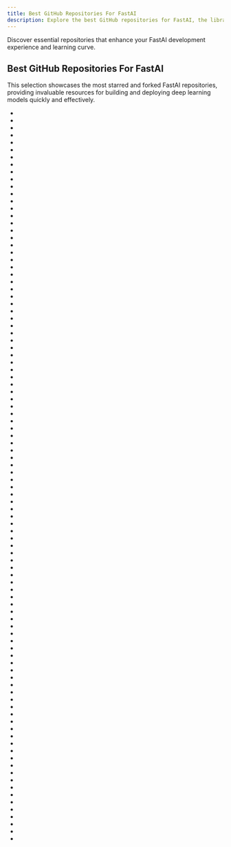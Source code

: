 ```yaml
---
title: Best GitHub Repositories For FastAI
description: Explore the best GitHub repositories for FastAI, the library that simplifies training neural networks.
---
```

Discover essential repositories that enhance your FastAI development experience and learning curve.

## Best GitHub Repositories For FastAI

This selection showcases the most starred and forked FastAI repositories, providing invaluable resources for building and deploying deep learning models quickly and effectively.

- <Badge owner="fastai" repoName="fastai" stars="https://img.shields.io/github/stars/fastai/fastai?style=flat&logoSize=auto" forks="https://img.shields.io/github/forks/fastai/fastai?style=flat&logoSize=auto"/>
- <Badge owner="fastai" repoName="fastbook" stars="https://img.shields.io/github/stars/fastai/fastbook?style=flat&logoSize=auto" forks="https://img.shields.io/github/forks/fastai/fastbook?style=flat&logoSize=auto"/>
- <Badge owner="timeseriesAI" repoName="tsai" stars="https://img.shields.io/github/stars/timeseriesAI/tsai?style=flat&logoSize=auto" forks="https://img.shields.io/github/forks/timeseriesAI/tsai?style=flat&logoSize=auto"/>
- <Badge owner="fastai" repoName="nbdev" stars="https://img.shields.io/github/stars/fastai/nbdev?style=flat&logoSize=auto" forks="https://img.shields.io/github/forks/fastai/nbdev?style=flat&logoSize=auto"/>
- <Badge owner="fastai" repoName="course-v3" stars="https://img.shields.io/github/stars/fastai/course-v3?style=flat&logoSize=auto" forks="https://img.shields.io/github/forks/fastai/course-v3?style=flat&logoSize=auto"/>
- <Badge owner="fastai" repoName="fastpages" stars="https://img.shields.io/github/stars/fastai/fastpages?style=flat&logoSize=auto" forks="https://img.shields.io/github/forks/fastai/fastpages?style=flat&logoSize=auto"/>
- <Badge owner="fastai" repoName="course22" stars="https://img.shields.io/github/stars/fastai/course22?style=flat&logoSize=auto" forks="https://img.shields.io/github/forks/fastai/course22?style=flat&logoSize=auto"/>
- <Badge owner="cs-lazy-tools" repoName="ChatGPT-On-CS" stars="https://img.shields.io/github/stars/cs-lazy-tools/ChatGPT-On-CS?style=flat&logoSize=auto" forks="https://img.shields.io/github/forks/cs-lazy-tools/ChatGPT-On-CS?style=flat&logoSize=auto"/>
- <Badge owner="labmlai" repoName="labml" stars="https://img.shields.io/github/stars/labmlai/labml?style=flat&logoSize=auto" forks="https://img.shields.io/github/forks/labmlai/labml?style=flat&logoSize=auto"/>
- <Badge owner="utterworks" repoName="fast-bert" stars="https://img.shields.io/github/stars/utterworks/fast-bert?style=flat&logoSize=auto" forks="https://img.shields.io/github/forks/utterworks/fast-bert?style=flat&logoSize=auto"/>
- <Badge owner="github" repoName="covid19-dashboard" stars="https://img.shields.io/github/stars/github/covid19-dashboard?style=flat&logoSize=auto" forks="https://img.shields.io/github/forks/github/covid19-dashboard?style=flat&logoSize=auto"/>
- <Badge owner="reshamas" repoName="fastai_deeplearn_part1" stars="https://img.shields.io/github/stars/reshamas/fastai_deeplearn_part1?style=flat&logoSize=auto" forks="https://img.shields.io/github/forks/reshamas/fastai_deeplearn_part1?style=flat&logoSize=auto"/>
- <Badge owner="fastai" repoName="fastcore" stars="https://img.shields.io/github/stars/fastai/fastcore?style=flat&logoSize=auto" forks="https://img.shields.io/github/forks/fastai/fastcore?style=flat&logoSize=auto"/>
- <Badge owner="airctic" repoName="icevision" stars="https://img.shields.io/github/stars/airctic/icevision?style=flat&logoSize=auto" forks="https://img.shields.io/github/forks/airctic/icevision?style=flat&logoSize=auto"/>
- <Badge owner="parrt" repoName="tensor-sensor" stars="https://img.shields.io/github/stars/parrt/tensor-sensor?style=flat&logoSize=auto" forks="https://img.shields.io/github/forks/parrt/tensor-sensor?style=flat&logoSize=auto"/>
- <Badge owner="iceychris" repoName="LibreASR" stars="https://img.shields.io/github/stars/iceychris/LibreASR?style=flat&logoSize=auto" forks="https://img.shields.io/github/forks/iceychris/LibreASR?style=flat&logoSize=auto"/>
- <Badge owner="fastai" repoName="fastai2" stars="https://img.shields.io/github/stars/fastai/fastai2?style=flat&logoSize=auto" forks="https://img.shields.io/github/forks/fastai/fastai2?style=flat&logoSize=auto"/>
- <Badge owner="fastai" repoName="fastai_dev" stars="https://img.shields.io/github/stars/fastai/fastai_dev?style=flat&logoSize=auto" forks="https://img.shields.io/github/forks/fastai/fastai_dev?style=flat&logoSize=auto"/>
- <Badge owner="FluxML" repoName="FastAI.jl" stars="https://img.shields.io/github/stars/FluxML/FastAI.jl?style=flat&logoSize=auto" forks="https://img.shields.io/github/forks/FluxML/FastAI.jl?style=flat&logoSize=auto"/>
- <Badge owner="hamelsmu" repoName="code_search" stars="https://img.shields.io/github/stars/hamelsmu/code_search?style=flat&logoSize=auto" forks="https://img.shields.io/github/forks/hamelsmu/code_search?style=flat&logoSize=auto"/>
- <Badge owner="fastai" repoName="swiftai" stars="https://img.shields.io/github/stars/fastai/swiftai?style=flat&logoSize=auto" forks="https://img.shields.io/github/forks/fastai/swiftai?style=flat&logoSize=auto"/>
- <Badge owner="cccntu" repoName="minLoRA" stars="https://img.shields.io/github/stars/cccntu/minLoRA?style=flat&logoSize=auto" forks="https://img.shields.io/github/forks/cccntu/minLoRA?style=flat&logoSize=auto"/>
- <Badge owner="apachecn" repoName="fastai-ml-dl-notes-zh" stars="https://img.shields.io/github/stars/apachecn/fastai-ml-dl-notes-zh?style=flat&logoSize=auto" forks="https://img.shields.io/github/forks/apachecn/fastai-ml-dl-notes-zh?style=flat&logoSize=auto"/>
- <Badge owner="richarddwang" repoName="electra_pytorch" stars="https://img.shields.io/github/stars/richarddwang/electra_pytorch?style=flat&logoSize=auto" forks="https://img.shields.io/github/forks/richarddwang/electra_pytorch?style=flat&logoSize=auto"/>
- <Badge owner="KeremTurgutlu" repoName="self_supervised" stars="https://img.shields.io/github/stars/KeremTurgutlu/self_supervised?style=flat&logoSize=auto" forks="https://img.shields.io/github/forks/KeremTurgutlu/self_supervised?style=flat&logoSize=auto"/>
- <Badge owner="imskr" repoName="Plant_Disease_Detection" stars="https://img.shields.io/github/stars/imskr/Plant_Disease_Detection?style=flat&logoSize=auto" forks="https://img.shields.io/github/forks/imskr/Plant_Disease_Detection?style=flat&logoSize=auto"/>
- <Badge owner="ohmeow" repoName="blurr" stars="https://img.shields.io/github/stars/ohmeow/blurr?style=flat&logoSize=auto" forks="https://img.shields.io/github/forks/ohmeow/blurr?style=flat&logoSize=auto"/>
- <Badge owner="fastai" repoName="timmdocs" stars="https://img.shields.io/github/stars/fastai/timmdocs?style=flat&logoSize=auto" forks="https://img.shields.io/github/forks/fastai/timmdocs?style=flat&logoSize=auto"/>
- <Badge owner="n-waves" repoName="multifit" stars="https://img.shields.io/github/stars/n-waves/multifit?style=flat&logoSize=auto" forks="https://img.shields.io/github/forks/n-waves/multifit?style=flat&logoSize=auto"/>
- <Badge owner="outcastofmusic" repoName="quick-nlp" stars="https://img.shields.io/github/stars/outcastofmusic/quick-nlp?style=flat&logoSize=auto" forks="https://img.shields.io/github/forks/outcastofmusic/quick-nlp?style=flat&logoSize=auto"/>
- <Badge owner="gabrielilharco" repoName="snap-n-eat" stars="https://img.shields.io/github/stars/gabrielilharco/snap-n-eat?style=flat&logoSize=auto" forks="https://img.shields.io/github/forks/gabrielilharco/snap-n-eat?style=flat&logoSize=auto"/>
- <Badge owner="practicingman" repoName="chinese_ulmfit" stars="https://img.shields.io/github/stars/practicingman/chinese_ulmfit?style=flat&logoSize=auto" forks="https://img.shields.io/github/forks/practicingman/chinese_ulmfit?style=flat&logoSize=auto"/>
- <Badge owner="asvcode" repoName="Vision_UI" stars="https://img.shields.io/github/stars/asvcode/Vision_UI?style=flat&logoSize=auto" forks="https://img.shields.io/github/forks/asvcode/Vision_UI?style=flat&logoSize=auto"/>
- <Badge owner="nathanhubens" repoName="fasterai" stars="https://img.shields.io/github/stars/nathanhubens/fasterai?style=flat&logoSize=auto" forks="https://img.shields.io/github/forks/nathanhubens/fasterai?style=flat&logoSize=auto"/>
- <Badge owner="tcapelle" repoName="timeseries_fastai" stars="https://img.shields.io/github/stars/tcapelle/timeseries_fastai?style=flat&logoSize=auto" forks="https://img.shields.io/github/forks/tcapelle/timeseries_fastai?style=flat&logoSize=auto"/>
- <Badge owner="fastai" repoName="fastdoc" stars="https://img.shields.io/github/stars/fastai/fastdoc?style=flat&logoSize=auto" forks="https://img.shields.io/github/forks/fastai/fastdoc?style=flat&logoSize=auto"/>
- <Badge owner="render-examples" repoName="fastai-v3" stars="https://img.shields.io/github/stars/render-examples/fastai-v3?style=flat&logoSize=auto" forks="https://img.shields.io/github/forks/render-examples/fastai-v3?style=flat&logoSize=auto"/>
- <Badge owner="PPPW" repoName="deep-learning-random-explore" stars="https://img.shields.io/github/stars/PPPW/deep-learning-random-explore?style=flat&logoSize=auto" forks="https://img.shields.io/github/forks/PPPW/deep-learning-random-explore?style=flat&logoSize=auto"/>
- <Badge owner="jhartquist" repoName="fastai_audio" stars="https://img.shields.io/github/stars/jhartquist/fastai_audio?style=flat&logoSize=auto" forks="https://img.shields.io/github/forks/jhartquist/fastai_audio?style=flat&logoSize=auto"/>
- <Badge owner="rsomani95" repoName="shot-type-classifier" stars="https://img.shields.io/github/stars/rsomani95/shot-type-classifier?style=flat&logoSize=auto" forks="https://img.shields.io/github/forks/rsomani95/shot-type-classifier?style=flat&logoSize=auto"/>
- <Badge owner="fastai" repoName="fastai_old" stars="https://img.shields.io/github/stars/fastai/fastai_old?style=flat&logoSize=auto" forks="https://img.shields.io/github/forks/fastai/fastai_old?style=flat&logoSize=auto"/>
- <Badge owner="fastai" repoName="docker-containers" stars="https://img.shields.io/github/stars/fastai/docker-containers?style=flat&logoSize=auto" forks="https://img.shields.io/github/forks/fastai/docker-containers?style=flat&logoSize=auto"/>
- <Badge owner="fastaudio" repoName="fastaudio" stars="https://img.shields.io/github/stars/fastaudio/fastaudio?style=flat&logoSize=auto" forks="https://img.shields.io/github/forks/fastaudio/fastaudio?style=flat&logoSize=auto"/>
- <Badge owner="fastai" repoName="book_nbs" stars="https://img.shields.io/github/stars/fastai/book_nbs?style=flat&logoSize=auto" forks="https://img.shields.io/github/forks/fastai/book_nbs?style=flat&logoSize=auto"/>
- <Badge owner="tmabraham" repoName="awesome-fastai" stars="https://img.shields.io/github/stars/tmabraham/awesome-fastai?style=flat&logoSize=auto" forks="https://img.shields.io/github/forks/tmabraham/awesome-fastai?style=flat&logoSize=auto"/>
- <Badge owner="fastai" repoName="fastscript" stars="https://img.shields.io/github/stars/fastai/fastscript?style=flat&logoSize=auto" forks="https://img.shields.io/github/forks/fastai/fastscript?style=flat&logoSize=auto"/>
- <Badge owner="CleanPegasus" repoName="TensorDash" stars="https://img.shields.io/github/stars/CleanPegasus/TensorDash?style=flat&logoSize=auto" forks="https://img.shields.io/github/forks/CleanPegasus/TensorDash?style=flat&logoSize=auto"/>
- <Badge owner="fastaudio" repoName="fastai_audio" stars="https://img.shields.io/github/stars/fastaudio/fastai_audio?style=flat&logoSize=auto" forks="https://img.shields.io/github/forks/fastaudio/fastai_audio?style=flat&logoSize=auto"/>
- <Badge owner="lessw2020" repoName="mish" stars="https://img.shields.io/github/stars/lessw2020/mish?style=flat&logoSize=auto" forks="https://img.shields.io/github/forks/lessw2020/mish?style=flat&logoSize=auto"/>
- <Badge owner="nestordemeure" repoName="fastai-extensions-repository" stars="https://img.shields.io/github/stars/nestordemeure/fastai-extensions-repository?style=flat&logoSize=auto" forks="https://img.shields.io/github/forks/nestordemeure/fastai-extensions-repository?style=flat&logoSize=auto"/>
- <Badge owner="alecrubin" repoName="pytorch-serverless" stars="https://img.shields.io/github/stars/alecrubin/pytorch-serverless?style=flat&logoSize=auto" forks="https://img.shields.io/github/forks/alecrubin/pytorch-serverless?style=flat&logoSize=auto"/>
- <Badge owner="cahya-wirawan" repoName="indonesian-language-models" stars="https://img.shields.io/github/stars/cahya-wirawan/indonesian-language-models?style=flat&logoSize=auto" forks="https://img.shields.io/github/forks/cahya-wirawan/indonesian-language-models?style=flat&logoSize=auto"/>
- <Badge owner="ucalyptus" repoName="awesome-fastai" stars="https://img.shields.io/github/stars/ucalyptus/awesome-fastai?style=flat&logoSize=auto" forks="https://img.shields.io/github/forks/ucalyptus/awesome-fastai?style=flat&logoSize=auto"/>
- <Badge owner="walkwithfastai" repoName="walkwithfastai.github.io" stars="https://img.shields.io/github/stars/walkwithfastai/walkwithfastai.github.io?style=flat&logoSize=auto" forks="https://img.shields.io/github/forks/walkwithfastai/walkwithfastai.github.io?style=flat&logoSize=auto"/>
- <Badge owner="Colorado-Mesa-University-Cybersecurity" repoName="DeepLearning-IDS" stars="https://img.shields.io/github/stars/Colorado-Mesa-University-Cybersecurity/DeepLearning-IDS?style=flat&logoSize=auto" forks="https://img.shields.io/github/forks/Colorado-Mesa-University-Cybersecurity/DeepLearning-IDS?style=flat&logoSize=auto"/>
- <Badge owner="ChristianMarzahl" repoName="ObjectDetection" stars="https://img.shields.io/github/stars/ChristianMarzahl/ObjectDetection?style=flat&logoSize=auto" forks="https://img.shields.io/github/forks/ChristianMarzahl/ObjectDetection?style=flat&logoSize=auto"/>
- <Badge owner="npatta01" repoName="web-deep-learning-classifier" stars="https://img.shields.io/github/stars/npatta01/web-deep-learning-classifier?style=flat&logoSize=auto" forks="https://img.shields.io/github/forks/npatta01/web-deep-learning-classifier?style=flat&logoSize=auto"/>
- <Badge owner="tmabraham" repoName="UPIT" stars="https://img.shields.io/github/stars/tmabraham/UPIT?style=flat&logoSize=auto" forks="https://img.shields.io/github/forks/tmabraham/UPIT?style=flat&logoSize=auto"/>
- <Badge owner="mgrankin" repoName="fast_tabnet" stars="https://img.shields.io/github/stars/mgrankin/fast_tabnet?style=flat&logoSize=auto" forks="https://img.shields.io/github/forks/mgrankin/fast_tabnet?style=flat&logoSize=auto"/>
- <Badge owner="developmentseed" repoName="fastai-serving" stars="https://img.shields.io/github/stars/developmentseed/fastai-serving?style=flat&logoSize=auto" forks="https://img.shields.io/github/forks/developmentseed/fastai-serving?style=flat&logoSize=auto"/>
- <Badge owner="simonw" repoName="cougar-or-not" stars="https://img.shields.io/github/stars/simonw/cougar-or-not?style=flat&logoSize=auto" forks="https://img.shields.io/github/forks/simonw/cougar-or-not?style=flat&logoSize=auto"/>
- <Badge owner="EagerAI" repoName="fastai" stars="https://img.shields.io/github/stars/EagerAI/fastai?style=flat&logoSize=auto" forks="https://img.shields.io/github/forks/EagerAI/fastai?style=flat&logoSize=auto"/>
- <Badge owner="TylerNoblett" repoName="fastai-cnn-camera-app" stars="https://img.shields.io/github/stars/TylerNoblett/fastai-cnn-camera-app?style=flat&logoSize=auto" forks="https://img.shields.io/github/forks/TylerNoblett/fastai-cnn-camera-app?style=flat&logoSize=auto"/>
- <Badge owner="fastai" repoName="execnb" stars="https://img.shields.io/github/stars/fastai/execnb?style=flat&logoSize=auto" forks="https://img.shields.io/github/forks/fastai/execnb?style=flat&logoSize=auto"/>
- <Badge owner="lessw2020" repoName="Ranger-Mish-ImageWoof-5" stars="https://img.shields.io/github/stars/lessw2020/Ranger-Mish-ImageWoof-5?style=flat&logoSize=auto" forks="https://img.shields.io/github/forks/lessw2020/Ranger-Mish-ImageWoof-5?style=flat&logoSize=auto"/>
- <Badge owner="IvLabs" repoName="stagewise-knowledge-distillation" stars="https://img.shields.io/github/stars/IvLabs/stagewise-knowledge-distillation?style=flat&logoSize=auto" forks="https://img.shields.io/github/forks/IvLabs/stagewise-knowledge-distillation?style=flat&logoSize=auto"/>
- <Badge owner="surmenok" repoName="GTSRB" stars="https://img.shields.io/github/stars/surmenok/GTSRB?style=flat&logoSize=auto" forks="https://img.shields.io/github/forks/surmenok/GTSRB?style=flat&logoSize=auto"/>
- <Badge owner="morganmcg1" repoName="fasthugs" stars="https://img.shields.io/github/stars/morganmcg1/fasthugs?style=flat&logoSize=auto" forks="https://img.shields.io/github/forks/morganmcg1/fasthugs?style=flat&logoSize=auto"/>
- <Badge owner="stratospark" repoName="UnityImageSynthesisTutorial1" stars="https://img.shields.io/github/stars/stratospark/UnityImageSynthesisTutorial1?style=flat&logoSize=auto" forks="https://img.shields.io/github/forks/stratospark/UnityImageSynthesisTutorial1?style=flat&logoSize=auto"/>
- <Badge owner="anurag" repoName="fastai-course-1" stars="https://img.shields.io/github/stars/anurag/fastai-course-1?style=flat&logoSize=auto" forks="https://img.shields.io/github/forks/anurag/fastai-course-1?style=flat&logoSize=auto"/>
- <Badge owner="fastai" repoName="fastai1" stars="https://img.shields.io/github/stars/fastai/fastai1?style=flat&logoSize=auto" forks="https://img.shields.io/github/forks/fastai/fastai1?style=flat&logoSize=auto"/>
- <Badge owner="corykendrick" repoName="fastai_in_colab" stars="https://img.shields.io/github/stars/corykendrick/fastai_in_colab?style=flat&logoSize=auto" forks="https://img.shields.io/github/forks/corykendrick/fastai_in_colab?style=flat&logoSize=auto"/>
- <Badge owner="zcaceres" repoName="fastai-audio" stars="https://img.shields.io/github/stars/zcaceres/fastai-audio?style=flat&logoSize=auto" forks="https://img.shields.io/github/forks/zcaceres/fastai-audio?style=flat&logoSize=auto"/>
- <Badge owner="bkj" repoName="ulm-basenet" stars="https://img.shields.io/github/stars/bkj/ulm-basenet?style=flat&logoSize=auto" forks="https://img.shields.io/github/forks/bkj/ulm-basenet?style=flat&logoSize=auto"/>
- <Badge owner="ai-fast-track" repoName="timeseries" stars="https://img.shields.io/github/stars/ai-fast-track/timeseries?style=flat&logoSize=auto" forks="https://img.shields.io/github/forks/ai-fast-track/timeseries?style=flat&logoSize=auto"/>
- <Badge owner="oguiza" repoName="fastai_extensions" stars="https://img.shields.io/github/stars/oguiza/fastai_extensions?style=flat&logoSize=auto" forks="https://img.shields.io/github/forks/oguiza/fastai_extensions?style=flat&logoSize=auto"/>
- <Badge owner="cedrickchee" repoName="data-science-notebooks" stars="https://img.shields.io/github/stars/cedrickchee/data-science-notebooks?style=flat&logoSize=auto" forks="https://img.shields.io/github/forks/cedrickchee/data-science-notebooks?style=flat&logoSize=auto"/>
- <Badge owner="fastai" repoName="tf-fit" stars="https://img.shields.io/github/stars/fastai/tf-fit?style=flat&logoSize=auto" forks="https://img.shields.io/github/forks/fastai/tf-fit?style=flat&logoSize=auto"/>
- <Badge owner="piegu" repoName="fastai-projects" stars="https://img.shields.io/github/stars/piegu/fastai-projects?style=flat&logoSize=auto" forks="https://img.shields.io/github/forks/piegu/fastai-projects?style=flat&logoSize=auto"/>
- <Badge owner="hongui" repoName="FastAir" stars="https://img.shields.io/github/stars/hongui/FastAir?style=flat&logoSize=auto" forks="https://img.shields.io/github/forks/hongui/FastAir?style=flat&logoSize=auto"/>
- <Badge owner="naity" repoName="image_tabular" stars="https://img.shields.io/github/stars/naity/image_tabular?style=flat&logoSize=auto" forks="https://img.shields.io/github/forks/naity/image_tabular?style=flat&logoSize=auto"/>
- <Badge owner="apachecn" repoName="fastai-num-linalg-v2-zh" stars="https://img.shields.io/github/stars/apachecn/fastai-num-linalg-v2-zh?style=flat&logoSize=auto" forks="https://img.shields.io/github/forks/apachecn/fastai-num-linalg-v2-zh?style=flat&logoSize=auto"/>
- <Badge owner="arpit0891" repoName="Plant-Disease-Detection-Web-application" stars="https://img.shields.io/github/stars/arpit0891/Plant-Disease-Detection-Web-application?style=flat&logoSize=auto" forks="https://img.shields.io/github/forks/arpit0891/Plant-Disease-Detection-Web-application?style=flat&logoSize=auto"/>
- <Badge owner="svishnu88" repoName="TGS-SaltNet" stars="https://img.shields.io/github/stars/svishnu88/TGS-SaltNet?style=flat&logoSize=auto" forks="https://img.shields.io/github/forks/svishnu88/TGS-SaltNet?style=flat&logoSize=auto"/>
- <Badge owner="asigalov61" repoName="SuperPiano" stars="https://img.shields.io/github/stars/asigalov61/SuperPiano?style=flat&logoSize=auto" forks="https://img.shields.io/github/forks/asigalov61/SuperPiano?style=flat&logoSize=auto"/>
- <Badge owner="neptune-ai" repoName="examples" stars="https://img.shields.io/github/stars/neptune-ai/examples?style=flat&logoSize=auto" forks="https://img.shields.io/github/forks/neptune-ai/examples?style=flat&logoSize=auto"/>
- <Badge owner="aws-samples" repoName="amazon-sagemaker-endpoint-deployment-of-fastai-model-with-torchserve" stars="https://img.shields.io/github/stars/aws-samples/amazon-sagemaker-endpoint-deployment-of-fastai-model-with-torchserve?style=flat&logoSize=auto" forks="https://img.shields.io/github/forks/aws-samples/amazon-sagemaker-endpoint-deployment-of-fastai-model-with-torchserve?style=flat&logoSize=auto"/>
- <Badge owner="Ankur3107" repoName="nlp_notebooks" stars="https://img.shields.io/github/stars/Ankur3107/nlp_notebooks?style=flat&logoSize=auto" forks="https://img.shields.io/github/forks/Ankur3107/nlp_notebooks?style=flat&logoSize=auto"/>
- <Badge owner="gurvindersingh" repoName="mlapp" stars="https://img.shields.io/github/stars/gurvindersingh/mlapp?style=flat&logoSize=auto" forks="https://img.shields.io/github/forks/gurvindersingh/mlapp?style=flat&logoSize=auto"/>
- <Badge owner="yassouali" repoName="fast.ai_notes" stars="https://img.shields.io/github/stars/yassouali/fast.ai_notes?style=flat&logoSize=auto" forks="https://img.shields.io/github/forks/yassouali/fast.ai_notes?style=flat&logoSize=auto"/>
- <Badge owner="adamshamsudeen" repoName="Vaaku2Vec" stars="https://img.shields.io/github/stars/adamshamsudeen/Vaaku2Vec?style=flat&logoSize=auto" forks="https://img.shields.io/github/forks/adamshamsudeen/Vaaku2Vec?style=flat&logoSize=auto"/>
- <Badge owner="fastai" repoName="book.fast.ai" stars="https://img.shields.io/github/stars/fastai/book.fast.ai?style=flat&logoSize=auto" forks="https://img.shields.io/github/forks/fastai/book.fast.ai?style=flat&logoSize=auto"/>
- <Badge owner="timdavidlee" repoName="learning-deep" stars="https://img.shields.io/github/stars/timdavidlee/learning-deep?style=flat&logoSize=auto" forks="https://img.shields.io/github/forks/timdavidlee/learning-deep?style=flat&logoSize=auto"/>
- <Badge owner="fastaudio" repoName="fastai2_audio" stars="https://img.shields.io/github/stars/fastaudio/fastai2_audio?style=flat&logoSize=auto" forks="https://img.shields.io/github/forks/fastaudio/fastai2_audio?style=flat&logoSize=auto"/>
- <Badge owner="Skumarr53" repoName="Attention-is-All-you-Need-PyTorch" stars="https://img.shields.io/github/stars/Skumarr53/Attention-is-All-you-Need-PyTorch?style=flat&logoSize=auto" forks="https://img.shields.io/github/forks/Skumarr53/Attention-is-All-you-Need-PyTorch?style=flat&logoSize=auto"/>
- <Badge owner="npatta01" repoName="mobile-deep-learning-classifier" stars="https://img.shields.io/github/stars/npatta01/mobile-deep-learning-classifier?style=flat&logoSize=auto" forks="https://img.shields.io/github/forks/npatta01/mobile-deep-learning-classifier?style=flat&logoSize=auto"/>
- <Badge owner="ThinamXx" repoName="Fastai" stars="https://img.shields.io/github/stars/ThinamXx/Fastai?style=flat&logoSize=auto" forks="https://img.shields.io/github/forks/ThinamXx/Fastai?style=flat&logoSize=auto"/>
- <Badge owner="warner-benjamin" repoName="fastxtend" stars="https://img.shields.io/github/stars/warner-benjamin/fastxtend?style=flat&logoSize=auto" forks="https://img.shields.io/github/forks/warner-benjamin/fastxtend?style=flat&logoSize=auto"/>
- <Badge owner="ducha-aiki" repoName="google-retrieval-challenge-2019-fastai-starter" stars="https://img.shields.io/github/stars/ducha-aiki/google-retrieval-challenge-2019-fastai-starter?style=flat&logoSize=auto" forks="https://img.shields.io/github/forks/ducha-aiki/google-retrieval-challenge-2019-fastai-starter?style=flat&logoSize=auto"/>
- <Badge owner="takotab" repoName="fastseq" stars="https://img.shields.io/github/stars/takotab/fastseq?style=flat&logoSize=auto" forks="https://img.shields.io/github/forks/takotab/fastseq?style=flat&logoSize=auto"/>
